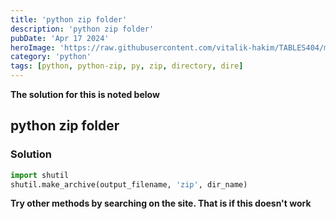 ---
title: 'python zip folder'
description: 'python zip folder'
pubDate: 'Apr 17 2024'
heroImage: 'https://raw.githubusercontent.com/vitalik-hakim/TABLES404/main/error_b/python.jpg'
category: 'python'
tags: [python, python-zip, py, zip, directory, dire]
---

**The solution for this is noted below**

## python zip folder

### Solution

```python
import shutil
shutil.make_archive(output_filename, 'zip', dir_name)
```
**Try other methods by searching on the site. That is if this doesn't work**
